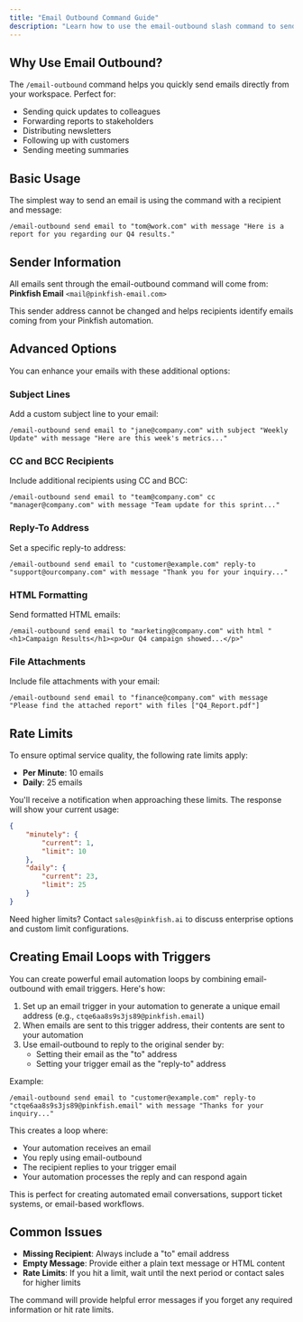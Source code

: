 ```yaml
---
title: "Email Outbound Command Guide"
description: "Learn how to use the email-outbound slash command to send emails directly from your workspace"
---
```


## Why Use Email Outbound?

The `/email-outbound` command helps you quickly send emails directly from your workspace. Perfect for:

- Sending quick updates to colleagues
- Forwarding reports to stakeholders
- Distributing newsletters
- Following up with customers
- Sending meeting summaries

## Basic Usage

The simplest way to send an email is using the command with a recipient and message:

```
/email-outbound send email to "tom@work.com" with message "Here is a report for you regarding our Q4 results."
```

## Sender Information

All emails sent through the email-outbound command will come from:
**Pinkfish Email** `<mail@pinkfish-email.com>`

This sender address cannot be changed and helps recipients identify emails coming from your Pinkfish automation.

## Advanced Options

You can enhance your emails with these additional options:

### Subject Lines
Add a custom subject line to your email:
```
/email-outbound send email to "jane@company.com" with subject "Weekly Update" with message "Here are this week's metrics..."
```

### CC and BCC Recipients
Include additional recipients using CC and BCC:
```
/email-outbound send email to "team@company.com" cc "manager@company.com" with message "Team update for this sprint..."
```

### Reply-To Address
Set a specific reply-to address:
```
/email-outbound send email to "customer@example.com" reply-to "support@ourcompany.com" with message "Thank you for your inquiry..."
```

### HTML Formatting
Send formatted HTML emails:
```
/email-outbound send email to "marketing@company.com" with html "<h1>Campaign Results</h1><p>Our Q4 campaign showed...</p>"
```

### File Attachments
Include file attachments with your email:
```
/email-outbound send email to "finance@company.com" with message "Please find the attached report" with files ["Q4_Report.pdf"]
```

## Rate Limits

To ensure optimal service quality, the following rate limits apply:

- **Per Minute**: 10 emails
- **Daily**: 25 emails

You'll receive a notification when approaching these limits. The response will show your current usage:
```json
{
    "minutely": {
        "current": 1,
        "limit": 10
    },
    "daily": {
        "current": 23,
        "limit": 25
    }
}
```

Need higher limits? Contact `sales@pinkfish.ai` to discuss enterprise options and custom limit configurations.

## Creating Email Loops with Triggers

You can create powerful email automation loops by combining email-outbound with email triggers. Here's how:

1. Set up an email trigger in your automation to generate a unique email address (e.g., `ctqe6aa8s9s3js89@pinkfish.email`)
2. When emails are sent to this trigger address, their contents are sent to your automation
3. Use email-outbound to reply to the original sender by:
   - Setting their email as the "to" address
   - Setting your trigger email as the "reply-to" address

Example:
```
/email-outbound send email to "customer@example.com" reply-to "ctqe6aa8s9s3js89@pinkfish.email" with message "Thanks for your inquiry..."
```

This creates a loop where:
- Your automation receives an email
- You reply using email-outbound
- The recipient replies to your trigger email
- Your automation processes the reply and can respond again

This is perfect for creating automated email conversations, support ticket systems, or email-based workflows.

## Common Issues

- **Missing Recipient**: Always include a "to" email address
- **Empty Message**: Provide either a plain text message or HTML content
- **Rate Limits**: If you hit a limit, wait until the next period or contact sales for higher limits

The command will provide helpful error messages if you forget any required information or hit rate limits.